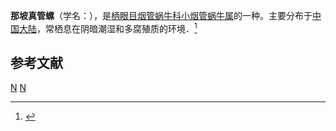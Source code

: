 {{Speciesbox
| taxon = Euphaedusa naponensis
| binomial_authority = Chen et Zhang, 1999
}}
'''那坡真管螺'''（学名：''{{lang|la|Euphaedusa naponensis}}''），是[[柄眼目|柄眼目]][[烟管蜗牛科|烟管蜗牛科]][[小烟管蜗牛属|小烟管蜗牛属]]的一种。主要分布于[[中国大陆|中国大陆]]，常栖息在阴暗潮湿和多腐殖质的环境．<ref>{{cite web|url=http://shell.sinica.edu.tw/chinese/shellbase_detail.php?science_no=5940|title=国际贝库：那坡真管螺|publisher=台湾贝类资料库|accessdate=2009-08-11|archive-date=2016-03-04|archive-url=https://web.archive.org/web/20160304130001/http://shell.sinica.edu.tw/chinese/shellbase_detail.php?science_no=5940|dead-url=no}}</ref>

== 参考文献 ==
{{reflist}}
{{taxonbar}}
[[Category:_1999年描述的动物|N]]
[[Category:小烟管蜗牛属|N]]
